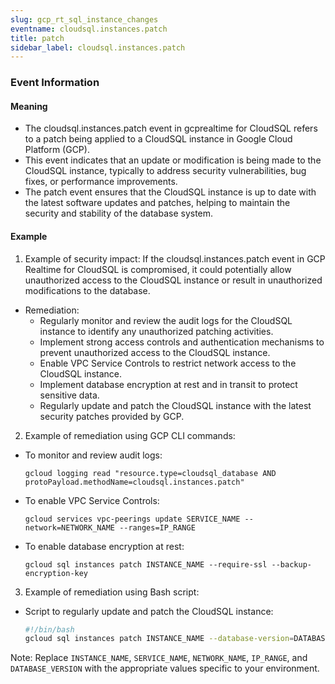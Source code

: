 ```yaml
--- 
slug: gcp_rt_sql_instance_changes
eventname: cloudsql.instances.patch
title: patch
sidebar_label: cloudsql.instances.patch
---
```

                       
### Event Information

#### Meaning

- The cloudsql.instances.patch event in gcprealtime for CloudSQL refers to a patch being applied to a CloudSQL instance in Google Cloud Platform (GCP).
- This event indicates that an update or modification is being made to the CloudSQL instance, typically to address security vulnerabilities, bug fixes, or performance improvements.
- The patch event ensures that the CloudSQL instance is up to date with the latest software updates and patches, helping to maintain the security and stability of the database system.

#### Example

1. Example of security impact: If the cloudsql.instances.patch event in GCP Realtime for CloudSQL is compromised, it could potentially allow unauthorized access to the CloudSQL instance or result in unauthorized modifications to the database.

- Remediation:
  - Regularly monitor and review the audit logs for the CloudSQL instance to identify any unauthorized patching activities.
  - Implement strong access controls and authentication mechanisms to prevent unauthorized access to the CloudSQL instance.
  - Enable VPC Service Controls to restrict network access to the CloudSQL instance.
  - Implement database encryption at rest and in transit to protect sensitive data.
  - Regularly update and patch the CloudSQL instance with the latest security patches provided by GCP.

2. Example of remediation using GCP CLI commands:

- To monitor and review audit logs:
  ```
  gcloud logging read "resource.type=cloudsql_database AND protoPayload.methodName=cloudsql.instances.patch"
  ```

- To enable VPC Service Controls:
  ```
  gcloud services vpc-peerings update SERVICE_NAME --network=NETWORK_NAME --ranges=IP_RANGE
  ```

- To enable database encryption at rest:
  ```
  gcloud sql instances patch INSTANCE_NAME --require-ssl --backup-encryption-key
  ```

3. Example of remediation using Bash script:

- Script to regularly update and patch the CloudSQL instance:
  ```bash
  #!/bin/bash
  gcloud sql instances patch INSTANCE_NAME --database-version=DATABASE_VERSION
  ```

Note: Replace `INSTANCE_NAME`, `SERVICE_NAME`, `NETWORK_NAME`, `IP_RANGE`, and `DATABASE_VERSION` with the appropriate values specific to your environment.


 